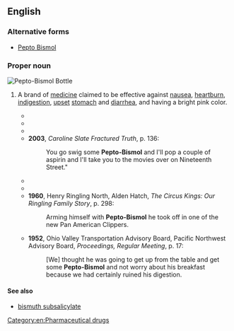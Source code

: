 {{also|Pepto Bismol}}
==English==

===Alternative forms===
* [[Pepto Bismol]]

===Proper noun===
[[Image:PeptoBismol_Bottle.JPG|thumb|Pepto-Bismol Bottle]]
{{en-proper noun}}

# {{lb|en|trademark}} A brand of [[medicine]] claimed to be effective against [[nausea]], [[heartburn]], [[indigestion]], [[upset]] [[stomach]] and [[diarrhea]], and having a bright pink color.
#* {{quote-text|en|year=2003|author=Lani Robson Remender|title=Casino to Die For: The Hunt for Tears of the Sun|page=224|passage=See all those '''Pepto-Bismol''' colored housing developments to your right. They're cluttering up this beautiful section of the Sonoran Desert.}}
#* {{quote-text|en|year=2007|author=Jude Barnes|title=Missing The Laughter|page=39|passage=The worst part was the bathroom. He insisted I paint it '''Pepto-Bismal''' {{SIC}} pink. His tastes could be extreme, but it was his bathroom. I still can't chug Pepto-Bismol, though.}}
#* {{quote-text|en|year=2004|author=Wendy Etherington|title=If The Stiletto Fits...|page=127|passage=Just before he'd slipped into a coma, he'd had the strong urge to run to a pharmacy and slug down some '''Pepto-Bismol'''.}}
#* '''2003''', ''Caroline Slate Fractured Truth'', p. 136:
#*: You go swig some '''Pepto-Bismol''' and I'll pop a couple of aspirin and I'll take you to the movies over on Nineteenth Street."
#* {{quote-text|en|year=1998|author=Susan Isaacs|title=Red, White, and Blue|page=246|passage=To Nicki, who was wearing the mini-est of minidresses, barely more than a ruffle of '''Pepto-Bismol''' pink.}}
#* {{quote-text|en|year=1991|author={{w|Stephen King}}|title={{w|The Stand}}|page=408|passage=He would get some '''Pepto-Bismol''' and force Tom to drink it when he woke up, whether Tom wanted to or not.}}
#* '''1960''', Henry Ringling North, Alden Hatch, ''The Circus Kings: Our Ringling Family Story'', p. 298:
#*: Arming himself with '''Pepto-Bismol''' he took off in one of the new Pan American Clippers.
#* '''1952''', Ohio Valley Transportation Advisory Board, Pacific Northwest Advisory Board, ''Proceedings, Regular Meeting'', p. 17:
#*: [We] thought he was going to get up from the table and get some '''Pepto-Bismol''' and not worry about his breakfast because we had certainly ruined his digestion.

====See also====
* [[bismuth subsalicylate]]

[[Category:en:Pharmaceutical drugs]]